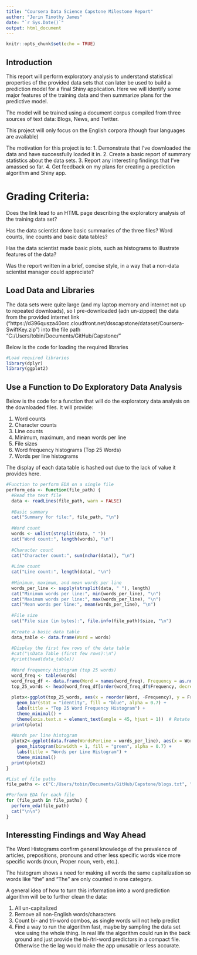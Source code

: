 ---
title: "Coursera Data Science Capstone Milestone Report"
author: "Jerin Timothy James"
date: "`r Sys.Date()`"
output: html_document
---

```{r setup, include=FALSE}
knitr::opts_chunk$set(echo = TRUE)
```

## Introduction

This report will perform exploratory analysis to understand statistical properties of the provided data sets that can later be used to build a prediction model for a final Shiny application. Here we will identify some major features of the training data and then summarize plans for the predictive model.

The model will be trained using a document corpus compiled from three sources of text data: Blogs, News, and Twitter.

This project will only focus on the English corpora (though four languages are available)

The motivation for this project is to: 
1. Demonstrate that I've downloaded the data and have successfully loaded it in.
2. Create a basic report of summary statistics about the data sets.
3. Report any interesting findings that I've amassed so far.
4. Get feedback on my plans for creating a prediction algorithm and Shiny app. 

# Grading Criteria:
Does the link lead to an HTML page describing the exploratory analysis of the training data set?

Has the data scientist done basic summaries of the three files? Word counts, line counts and basic data tables?

Has the data scientist made basic plots, such as histograms to illustrate features of the data?

Was the report written in a brief, concise style, in a way that a non-data scientist manager could appreciate?

## Load Data and Libraries

The data sets were quite large (and my laptop memory and internet not up to repeated downloads), so I pre-downloaded (adn un-zipped) the data from the provided internet link ("https://d396qusza40orc.cloudfront.net/dsscapstone/dataset/Coursera-SwiftKey.zip") into the file path "C:/Users/tobin/Documents/GitHub/Capstone/"

Below is the code for loading the required libraries

```{r}
#Load required libraries
library(dplyr)
library(ggplot2)
```

## Use a Function to Do Exploratory Data Analysis

Below is the code for a function that will do the exploratory data analysis on the downloaded files. It will provide:

1. Word counts
2. Character counts
3. Line counts
4. Minimum, maximum, and mean words per line
5. File sizes
6. Word frequency histograms (Top 25 Words)
7. Words per line histograms

The display of each data table is hashed out due to the lack of value it provides here.

```{r}
#Function to perform EDA on a single file
perform_eda <- function(file_path) {
  #Read the text file
  data <- readLines(file_path, warn = FALSE)
  
  #Basic summary
  cat("Summary for file:", file_path, "\n")
  
  #Word count
  words <- unlist(strsplit(data, " "))
  cat("Word count:", length(words), "\n")
  
  #Character count
  cat("Character count:", sum(nchar(data)), "\n")
  
  #Line count
  cat("Line count:", length(data), "\n")
  
  #Minimum, maximum, and mean words per line
  words_per_line <- sapply(strsplit(data, " "), length)
  cat("Minimum words per line:", min(words_per_line), "\n")
  cat("Maximum words per line:", max(words_per_line), "\n")
  cat("Mean words per line:", mean(words_per_line), "\n")
  
  #File size
  cat("File size (in bytes):", file.info(file_path)$size, "\n")
  
  #Create a basic data table
  data_table <- data.frame(Word = words)
  
  #Display the first few rows of the data table
  #cat("\nData Table (first few rows):\n")
  #print(head(data_table))
  
  #Word frequency histogram (top 25 words)
  word_freq <- table(words)
  word_freq_df <- data.frame(Word = names(word_freq), Frequency = as.numeric(word_freq))
  top_25_words <- head(word_freq_df[order(word_freq_df$Frequency, decreasing = TRUE), ], 25)
  
  plotx<-ggplot(top_25_words, aes(x = reorder(Word, -Frequency), y = Frequency)) +
    geom_bar(stat = "identity", fill = "blue", alpha = 0.7) +
    labs(title = "Top 25 Word Frequency Histogram") +
    theme_minimal() +
    theme(axis.text.x = element_text(angle = 45, hjust = 1))  # Rotate x-axis labels for better readability
  print(plotx)
  
  #Words per line histogram
  plotx2<-ggplot(data.frame(WordsPerLine = words_per_line), aes(x = WordsPerLine)) +
    geom_histogram(binwidth = 1, fill = "green", alpha = 0.7) +
    labs(title = "Words per Line Histogram") +
    theme_minimal()
  print(plotx2)
}

#List of file paths
file_paths <- c("C:/Users/tobin/Documents/GitHub/Capstone/blogs.txt", "C:/Users/tobin/Documents/GitHub/Capstone/news.txt", "C:/Users/tobin/Documents/GitHub/Capstone/twitter.txt")

#Perform EDA for each file
for (file_path in file_paths) {
  perform_eda(file_path)
  cat("\n\n")
}
```

## Interessting Findings and Way Ahead

The Word Histograms confirm general knowledge of the prevalence of articles, prepositions, pronouns and other less specific words vice more specific words (noun, Proper noun, verb, etc.).

The histogram shows a need for making all words the same capitalization so words like "the" and "The" are only counted in one category.

A general idea of how to turn this information into a word prediction algorithm will be to further clean the data:

1. All un-capitalized
2. Remove all non-English words/characters
3. Count bi- and tri-word combos, as single words will not help predict
4. Find a way to run the algorithm fast, maybe by sampling the data set vice using the whole thing. In real life the algorithm could run in the back ground and just provide the bi-/tri-word predictors in a compact file.  Otherwise the tie lag would make the app unusable or less accurate.

